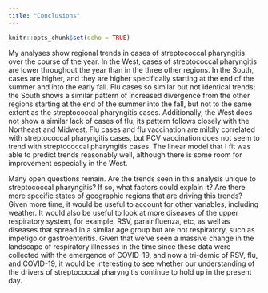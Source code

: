 ```yaml
---
title: "Conclusions"
---
```


```r
knitr::opts_chunk$set(echo = TRUE)
```

My analyses show regional trends in cases of streptococcal pharyngitis over the course of the year. In the West, cases of streptococcal pharyngitis are lower throughout the year than in the three other regions. In the South, cases are higher, and they are higher specifically starting at the end of the summer and into the early fall. Flu cases so similar but not identical trends; the South shows a similar pattern of increased divergence from the other regions starting at the end of the summer into the fall, but not to the same extent as the streptococcal pharyngitis cases. Additionally, the West does not show a similar lack of cases of flu; its pattern follows closely with the Northeast and Midwest. Flu cases and flu vaccination are mildly correlated with streptococcal pharyngitis cases, but PCV vaccination does not seem to trend with streptococcal pharyngitis cases. The linear model that I fit was able to predict trends reasonably well, although there is some room for improvement especially in the West.

Many open questions remain. Are the trends seen in this analysis unique to streptococcal pharyngitis? If so, what factors could explain it? Are there more specific states of geographic regions that are driving this trends? Given more time, it would be useful to account for other variables, including weather. It would also be useful to look at more diseases of the upper respiratory system, for example, RSV, parainfluenza, etc, as well as diseases that spread in a similar age group but are not respiratory, such as impetigo or gastroenteritis. Given that we've seen a massive change in the landscape of respiratory illnesses in the time since these data were collected with the emergence of COVID-19, and now a tri-demic of RSV, flu, and COVID-19, it would be interesting to see whether our understanding of the drivers of streptococcal pharyngitis continue to hold up in the present day. 